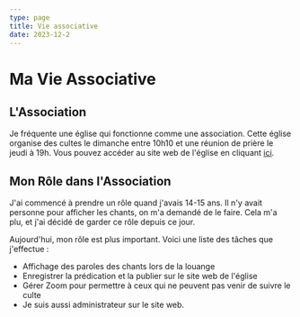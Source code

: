 ```yaml
---
type: page
title: Vie associative
date: 2023-12-2
---
```


# Ma Vie Associative

## L'Association

Je fréquente une église qui fonctionne comme une association. Cette église organise des cultes le dimanche entre 10h10 et une réunion de prière le jeudi à 19h. Vous pouvez accéder au site web de l'église en cliquant [ici](http://www.eehb.fr/).

## Mon Rôle dans l'Association

J'ai commencé à prendre un rôle quand j'avais 14-15 ans. Il n'y avait personne pour afficher les chants, on m'a demandé de le faire. Cela m'a plu, et j'ai décidé de garder ce rôle depuis ce jour.

Aujourd'hui, mon rôle est plus important. Voici une liste des tâches que j'effectue :

- Affichage des paroles des chants lors de la louange
- Enregistrer la prédication et la publier sur le site web de l'église
- Gérer Zoom pour permettre à ceux qui ne peuvent pas venir de suivre le culte
- Je suis aussi administrateur sur le site web.
